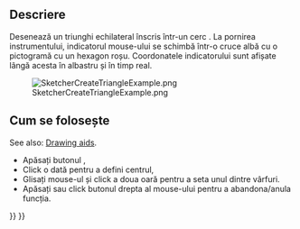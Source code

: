 <languages/>

{{Docnav
|[[Sketcher_CreateOblong|Rounded rectangle]]
|[[Sketcher_CreateSquare|Square]]
|[[Sketcher_Workbench|Sketcher]]
|IconL=Sketcher_CreateOblong.svg
|IconR=Sketcher_CreateSquare.svg
|IconC=Workbench_Sketcher.svg
}}

<div class="mw-translate-fuzzy">
{{GuiCommand/ro|Name=Sketcher CreateTriangle|Name/ro=Sketcher CreateTriangle|Workbenches=[[Sketcher Workbench/ro|Sketcher]]|MenuLocation=Sketch → Sketcher geometries → Create equilateral triangle|Shortcut=|SeeAlso=}}
</div>

<span id="Description"></span>
==Descriere==

<div class="mw-translate-fuzzy">
Desenează un triunghi echilateral înscris într-un cerc .
La pornirea instrumentului, indicatorul mouse-ului se schimbă într-o cruce albă cu o pictogramă cu un hexagon roșu.
Coordonatele indicatorului sunt afișate lângă acesta în albastru și în timp real.
</div>

[[Image:SketcherCreateTriangleExample.png‎]]

<span id="Usage"></span>
<div class="mw-translate-fuzzy">
== Cum se folosește ==
</div>

See also: [[Sketcher_Workbench#Drawing_aids|Drawing aids]].

<div class="mw-translate-fuzzy">
* Apăsați butonul {{KEY|[[File:Sketcher CreateTriangle.png|16px]] Create equilateral triangle}},
* Click o dată pentru a defini centrul,
* Glisați mouse-ul și click a doua oară pentru a seta unul dintre vârfuri.
* Apăsați {{KEY|Esc}} sau click butonul drepta al mouse-ului pentru a abandona/anula funcția.
</div>


{{Docnav
|[[Sketcher_CreateOblong|Rounded rectangle]]
|[[Sketcher_CreateSquare|Square]]
|[[Sketcher_Workbench|Sketcher]]
|IconL=Sketcher_CreateOblong.svg
|IconR=Sketcher_CreateSquare.svg
|IconC=Workbench_Sketcher.svg
}}

{{Sketcher_Tools_navi{{#translation:}}}}
{{Userdocnavi{{#translation:}}}}